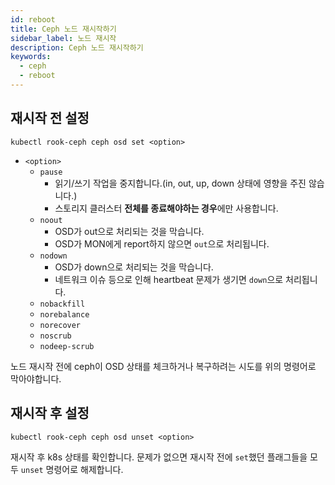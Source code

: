 ```yaml
---
id: reboot
title: Ceph 노드 재시작하기
sidebar_label: 노드 재시작
description: Ceph 노드 재시작하기
keywords:
  - ceph
  - reboot
---
```


## 재시작 전 설정

```shell
kubectl rook-ceph ceph osd set <option>
```

- `<option>`
  - `pause`
    - 읽기/쓰기 작업을 중지합니다.(in, out, up, down 상태에 영향을 주진 않습니다.)
    - 스토리지 클러스터 **전체를 종료해야하는 경우**에만 사용합니다.
  - `noout`
    - OSD가 out으로 처리되는 것을 막습니다.
    - OSD가 MON에게 report하지 않으면 `out`으로 처리됩니다.
  - `nodown`
    - OSD가 down으로 처리되는 것을 막습니다.
    - 네트워크 이슈 등으로 인해 heartbeat 문제가 생기면 `down`으로 처리됩니다.
  - `nobackfill`
  - `norebalance`
  - `norecover`
  - `noscrub`
  - `nodeep-scrub`

노드 재시작 전에 ceph이 OSD 상태를 체크하거나 복구하려는 시도를 위의 명령어로 막아야합니다.

## 재시작 후 설정

```shell
kubectl rook-ceph ceph osd unset <option>
```

재시작 후 k8s 상태를 확인합니다. 문제가 없으면 재시작 전에 `set`했던 플래그들을 모두 `unset` 명령어로 해제합니다.
